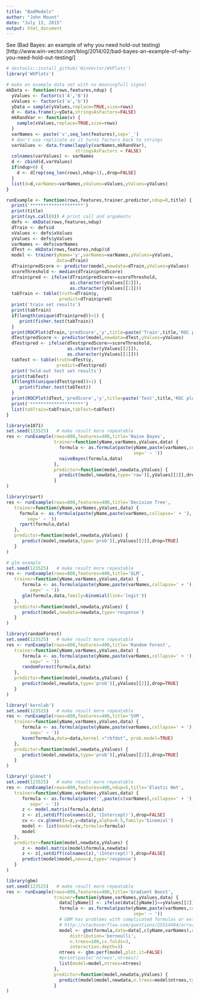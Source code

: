 ```yaml
---
title: "BadModels"
author: "John Mount"
date: "July 13, 2015"
output: html_document
---
```


See (Bad Bayes: an example of why you need hold-out testing)[http://www.win-vector.com/blog/2014/02/bad-bayes-an-example-of-why-you-need-hold-out-testing/]

```r
# devtools::install_github('WinVector/WVPlots')
library('WVPlots')

# make an example data set with no meaningfull signal
mkData <- function(rows,features,ndup) {
  yValues <- factor(c('A','B'))
  xValues <- factor(c('a','b'))
  yData = sample(yValues,replace=TRUE,size=rows)
  d <- data.frame(y=yData,stringsAsFactors=FALSE)
  mkRandVar <- function(v) {
    sample(xValues,replace=TRUE,size=rows)
  }
  varNames <- paste('v',seq_len(features),sep='_')
  # don't use replicate as it turns factors back to strings 
  varValues <- data.frame(lapply(varNames,mkRandVar),
                          stringsAsFactors = FALSE)
  colnames(varValues) <- varNames
  d <- cbind(d,varValues)
  if(ndup>0) {
    d <- d[rep(seq_len(rows),ndup+1),,drop=FALSE]
  }
  list(d=d,varNames=varNames,xValues=xValues,yValues=yValues)
}

runExample <- function(rows,features,trainer,predictor,ndup=0,title) {
  print('********************')
  print(title)
  print(sys.call(0)) # print call and arguments
  defs <- mkData(rows,features,ndup)
  dTrain <- defs$d
  xValues <- defs$xValues
  yValues <- defs$yValues
  varNames <- defs$varNames
  dTest <- mkData(rows,features,ndup)$d
  model <- trainer(yName='y',varNames=varNames,yValues=yValues,
                   data=dTrain)
  dTrain$predScore <- predictor(model,newdata=dTrain,yValues=yValues)
  scoreThreshold <- median(dTrain$predScore)
  dTrain$pred <- ifelse(dTrain$predScore>=scoreThreshold,
                        as.character(yValues[[2]]),
                        as.character(yValues[[1]]))
  tabTrain <- table(truth=dTrain$y,
                    predict=dTrain$pred)
  print('train set results')
  print(tabTrain)
  if(length(unique(dTrain$pred))>1) {
     print(fisher.test(tabTrain))
  }
  print(ROCPlot(dTrain,'predScore','y',title=paste('Train',title,'ROC plot')))
  dTest$predScore <- predictor(model,newdata=dTest,yValues=yValues)
  dTest$pred <- ifelse(dTest$predScore>=scoreThreshold,
                       as.character(yValues[[2]]),
                       as.character(yValues[[1]]))
  tabTest <- table(truth=dTest$y,
                   predict=dTest$pred)
  print('hold-out test set results')
  print(tabTest)
  if(length(unique(dTest$pred))>1) {
     print(fisher.test(tabTest))
  }
  print(ROCPlot(dTest,'predScore','y',title=paste('Test',title,'ROC plot')))
  print('********************')
  list(tabTrain=tabTrain,tabTest=tabTest)
}
```

```r
library(e1071)
set.seed(123525)   # make result more repeatable
res <- runExample(rows=800,features=400,title='Naive Bayes',
                  trainer=function(yName,varNames,yValues,data) {
                    formula <- as.formula(paste(yName,paste(varNames,collapse=' + '),
                                                sep=' ~ '))
                    naiveBayes(formula,data) 
                  },
                  predictor=function(model,newdata,yValues) { 
                    predict(model,newdata,type='raw')[,yValues[[2]],drop=TRUE]
                  }
)
```

```r
library(rpart)
res <- runExample(rows=800,features=400,title='Decision Tree',
   trainer=function(yName,varNames,yValues,data) {
     formula <- as.formula(paste(yName,paste(varNames,collapse=' + '),
        sep=' ~ '))
     rpart(formula,data) 
   },
   predictor=function(model,newdata,yValues) { 
      predict(model,newdata,type='prob')[,yValues[[2]],drop=TRUE]
   }
)
```

```r
# glm example
set.seed(123525)   # make result more repeatable
res <- runExample(rows=800,features=400,title='GLM',
   trainer=function(yName,varNames,yValues,data) {
      formula <- as.formula(paste(yName,paste(varNames,collapse=' + '),
         sep=' ~ '))
      glm(formula,data,family=binomial(link='logit')) 
   },
   predictor=function(model,newdata,yValues) { 
      predict(model,newdata=newdata,type='response')
   }
)
```

```r
library(randomForest)
set.seed(123525)   # make result more repeatable
res <- runExample(rows=800,features=400,title='Random Forest',
   trainer=function(yName,varNames,yValues,data) {
      formula <- as.formula(paste(yName,paste(varNames,collapse=' + '),
         sep=' ~ '))
      randomForest(formula,data) 
   },
   predictor=function(model,newdata,yValues) { 
      predict(model,newdata,type='prob')[,yValues[[2]],drop=TRUE]
   }
)
```

```r
library('kernlab')
set.seed(123525)   # make result more repeatable
res <- runExample(rows=800,features=400,title='SVM',
   trainer=function(yName,varNames,yValues,data) {
      formula <- as.formula(paste(yName,paste(varNames,collapse=' + '),
         sep=' ~ '))
      ksvm(formula,data=data,kernel ="rbfdot", prob.model=TRUE) 
   },
   predictor=function(model,newdata,yValues) { 
      predict(model,newdata,type='prob')[,yValues[[2]],drop=TRUE]
   }
)
```

```r
library('glmnet')
set.seed(123525)   # make result more repeatable
res <- runExample(rows=800,features=400,ndup=5,title='Elastic Net',
   trainer=function(yName,varNames,yValues,data) {
      formula <- as.formula(paste('',paste(c(varNames),collapse=' + '),
         sep=' ~ '))
      z <- model.matrix(formula,data)
      z <- z[,setdiff(colnames(z),'(Intercept)'),drop=FALSE]
      cv <- cv.glmnet(x=z,y=data$y,alpha=0.5,family='binomial')
      model <- list(model=cv,formula=formula)
      model
   },
   predictor=function(model,newdata,yValues) { 
      z <- model.matrix(model$formula,newdata)
      z <- z[,setdiff(colnames(z),'(Intercept)'),drop=FALSE]
      predict(model$model,newx=z,type='response')
   }
)
```

```r
library(gbm)
set.seed(123525)   # make result more repeatable
res <- runExample(rows=800,features=400,title='Gradient Boost',
                  trainer=function(yName,varNames,yValues,data) {
                    data[[yName]] <- ifelse(data[[yName]]==yValues[[2]],1,0)
                    formula <- as.formula(paste(yName,paste(varNames,collapse=' + '),
                                                sep=' ~ '))
                    # GBM has problems with complicated formulas or extra columns in frame
                    # http://stackoverflow.com/questions/25514484/error-in-r-gbm-function-when-cv-folds-0
                    model <- gbm(formula,data=data[,c(yName,varNames),drop=FALSE],
                        distribution='bernoulli',
                        n.trees=100,cv.folds=3,
                        interaction.depth=3)
                    ntrees <- gbm.perf(model,plot.it=FALSE)
                    #print(paste('ntrees',ntrees))
                    list(model=model,ntrees=ntrees)
                  },
                  predictor=function(model,newdata,yValues) { 
                    predict(model$model,newdata,n.trees=model$ntrees,type='response')
                  }
)
```


